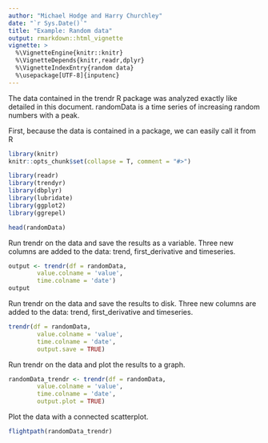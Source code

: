 ```yaml
---
author: "Michael Hodge and Harry Churchley"
date: "`r Sys.Date()`"
title: "Example: Random data"
output: rmarkdown::html_vignette
vignette: >
  %\VignetteEngine{knitr::knitr}
  %\VignetteDepends{knitr,readr,dplyr}
  %\VignetteIndexEntry{random data}
  %\usepackage[UTF-8]{inputenc}
---
```


The data contained in the trendr R package was analyzed exactly like detailed in this document. randomData is a time series of increasing random numbers with a peak.

First, because the data is contained in a package, we can easily call it from R


```r
library(knitr)
knitr::opts_chunk$set(collapse = T, comment = "#>")

library(readr)
library(trendyr)
library(dbplyr)
library(lubridate)
library(ggplot2)
library(ggrepel)

```

```r
head(randomData)
```


Run trendr on the data and save the results as a variable. Three new columns are added to the data: trend, first_derivative and timeseries.

```r
output <- trendr(df = randomData,
        value.colname = 'value',
        time.colname = 'date')
output
```

Run trendr on the data and save the results to disk. Three new columns are added to the data: trend, first_derivative and timeseries.

```r
trendr(df = randomData,
        value.colname = 'value',
        time.colname = 'date',
        output.save = TRUE)
```

Run trendr on the data and plot the results to a graph.

```r
randomData_trendr <- trendr(df = randomData,
        value.colname = 'value',
        time.colname = 'date',
        output.plot = TRUE)
```
Plot the data with a connected scatterplot.

```r
flightpath(randomData_trendr)
```